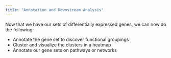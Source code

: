 ```yaml
---
title: "Annotation and Downstream Analysis"
---
```


Now that we have our sets of differentially expressed genes, we can now do the following:

- Annotate the gene set to discover functional groupings
- Cluster and visualize the clusters in a heatmap
- Annotate our gene sets on pathways or networks